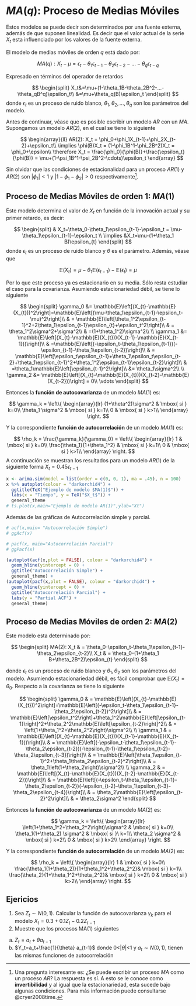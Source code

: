 # $MA(q)$: Proceso de Medias Móviles

Estos modelos se puede decir son determinados por una fuente externa, además de que suponen linealidad. Es decir que el valor actual de la serie $X_t$ esta influenciado por los valores de la fuente externa.

El modelo de medias móviles de orden $q$ está dado por:

$$
MA(q): X_t - \mu =\epsilon_t - \theta_1\epsilon_{t-1}-\theta_2\epsilon_{t-2}-...-\theta_q \epsilon_{t-q}
$$

Expresado en términos del operador de retardos

$$
\begin{split}
X_t&=\mu+(1-\theta_1B-\theta_2B^2-...-\theta_qB^q)\epsilon_t\\
&=\mu+\theta_q(B)\epsilon_t
\end{split}
$$
donde $\epsilon_t$ es un proceso de ruido blanco, $\theta_1,\theta_2, ..., \theta_q$ son los parámetros del modelo.

Antes de continuar, véase que es posible escribir un modelo $AR$ con un $MA$. Supongamos un modelo $AR(2)$, en el cual se tiene lo siguiente

$$
\begin{array}{ll}
AR(2): X_t = \phi_0+\phi_1X_{t-1}+\phi_2X_{t-2}+\epsilon_t\\
\implies \phi(B)X_t = (1-\phi_1B^1-\phi_2B^2)X_t = \phi_0+\epsilon\\
\therefore X_t = \frac{\phi_0}{\phi(B)}+\frac{\epsilon_t}{\phi(B)} = \mu+(1-\psi_1B^1-\psi_2B^2-\cdots)\epsilon_t
\end{array}
$$

Sin olvidar que las condiciones de estacionalidad para un proceso $AR(1)$ y $AR(2)$ son $|\phi_1|<1$ y $|1-\phi_1-\phi_2|>0$ respectivamente[^6.1]. 

## Proceso de Medias Móviles de orden 1: $MA(1)$

Este modelo determina el valor de $X_t$ en función de la innovación actual y su primer retardo, es decir:

$$
\begin{split}
& X_t=\theta_0-\theta_1\epsilon_{t-1}-\epsilon_t = \mu-\theta_1\epsilon_{t-1}-\epsilon_t \\
\implies &X_t=\mu-(1+\theta_1 B)\epsilon_{t}
\end{split}
$$
donde $\epsilon_t$ es un proceso de ruido blanco y $\theta$ es el parámetro. Además, véase que

$$
\mathbb{E}(X_t) = \mu-\theta_1\mathbb{E}(\epsilon_{t-1})-\mathbb{E}(\epsilon_{t}) = \mu
$$

Por lo que este proceso ya es estacionario en su media. Sólo resta estudiar el caso para la covarianza. Asumiendo estacionariedad débil, se tiene lo siguiente

$$
\begin{split}
\gamma_0 &= \mathbb{E}\left[(X_{t}-\mathbb{E}(X_{t}))^2\right]=\mathbb{E}\left[(\mu-\theta_1\epsilon_{t-1}-\epsilon_t-\mu)^2\right]\\
& = \mathbb{E}\left[\theta_1^2\epsilon_{t-1}^2+2\theta_1\epsilon_{t-1}\epsilon_{t}+\epsilon_t^2\right]\\
& = \theta_1^2\sigma^2+\sigma^2\\
& =(1+\theta_1^2)\sigma^2\\
\\
\gamma_1 &= \mathbb{E}\left[(X_{t}-\mathbb{E}(X_{t}))(X_{t-1}-\mathbb{E}(X_{t-1}))\right]\\
& =\mathbb{E}\left[(-\epsilon_t-\theta_1\epsilon_{t-1})(-\epsilon_{t-1}-\theta_1\epsilon_{t-2})\right]\\
& = \mathbb{E}\left[\epsilon_t\epsilon_{t-1}+\theta_1\epsilon_t\epsilon_{t-2}+\theta_1\epsilon_{t-1}^2+\theta_1^2\epsilon_{t-1}\epsilon_{t-2}\right]\\
& =\theta_1\mathbb{E}\left[\epsilon_{t-1}^2\right]\\
&= \theta_1\sigma^2\\
\\
\gamma_2 &= \mathbb{E}\left[(X_{t}-\mathbb{E}(X_{t}))(X_{t-2}-\mathbb{E}(X_{t-2}))\right] = 0\\
\vdots
\end{split}
$$

Entonces la **función de autocovarianza** de un modelo $MA(1)$ es:

$$
\gamma_k = \left\{
\begin{array}{lr}
(1+\theta^2)\sigma^2 &   \mbox{ si } k=0\\
\theta_1 \sigma^2 & \mbox{ si } k=1\\
0 &    \mbox{ si } k>1\\
\end{array}
\right.
$$

Y la correspondiente **función de autocorrelación** de un modelo $MA(1)$ es:

$$
\rho_k = \frac{\gamma_k}{\gamma_0} = \left\{
\begin{array}{lr}
1 &  \mbox{ si } k=0\\
\frac{\theta_1}{1+\theta_1^2} &  \mbox{ si } k=1\\
0 & \mbox{ si } k>1\\
\end{array}
\right.
$$
A continuación se muestran los resultados para un modelo $AR(1)$ de la siguiente forma $X_t=0.45\epsilon_{t-1}$

```r
x <- arima.sim(model = list(order = c(0, 0, 1), ma = .45), n = 100)
x %>% autoplot(colour = "darkorchid4") + 
  ggtitle(TeX("Ejemplo de modelo $MA(1)$")) +
  labs(x = "Tiempo", y = TeX("$X_t$")) +
  general_theme
# ts.plot(x,main="Ejemplo de modelo AR(1)",ylab="Xt")
```

Además de las gráficas de Autocorrelación simple y parcial.

```r
# acf(x,main= "Autocorrelación Simple")
# ggAcf(x)

# pacf(x, main="Autocorrelación Parcial")
# ggPacf(x)

(autoplot(acf(x,plot = FALSE), colour = "darkorchid4") + 
  geom_hline(yintercept = 0) +
  ggtitle("Autocorrelación Simple") +
  general_theme) + 
(autoplot(pacf(x,plot = FALSE), colour = "darkorchid4") + 
  geom_hline(yintercept = 0) +
  ggtitle("Autocorrelación Parcial") +
  labs(y = "Partial ACF") + 
  general_theme)
```

## Proceso de Medias Móviles de orden 2: $MA(2)$

Este modelo esta determinado por:

$$
\begin{split}
MA(2): X_t & = \theta_0-\epsilon_t-\theta_1\epsilon_{t-1}-\theta_2\epsilon_{t-2}\\
X_t & = \theta_0-(1+\theta_1 B+\theta_2B^2)\epsilon_{t}
\end{split}
$$

donde $\epsilon_t$ es un proceso de ruido blanco y $\theta_1,\theta_2$ son los parámetros del modelo. Asumiendo estacionariedad débil, es fácil comprobar que $\mathbb{E}(X_t) = \theta_0$. Respecto a la covarianza se tiene lo siguiente

$$
\begin{split}
\gamma_0 & = \mathbb{E}\left[(X_{t}-\mathbb{E}(X_{t}))^2\right]=\mathbb{E}\left[(-\epsilon_t-\theta_1\epsilon_{t-1}-\theta_2\epsilon_{t-2})^2\right]\\
& = \mathbb{E}\left[\epsilon_t^2\right]+\theta_1^2\mathbb{E}\left[\epsilon_{t-1}\right]^2+\theta_2^2\mathbb{E}\left[\epsilon_{t-2}\right]^2\\
& = \left(1+\theta_1^2+\theta_2^2\right)\sigma^2\\
\\
\gamma_1 & = \mathbb{E}\left[(X_{t}-\mathbb{E}(X_{t}))(X_{t-1}-\mathbb{E}(X_{t-1}))\right]\\
& = \mathbb{E}\left[(-\epsilon_t-\theta_1\epsilon_{t-1}-\theta_2\epsilon_{t-2})(-\epsilon_{t-1}-\theta_1\epsilon_{t-2}-\theta_2\epsilon_{t-3})\right]\\
& = \mathbb{E}\left[\theta_1\epsilon_{t-1}^2+\theta_1\theta_2\epsilon_{t-2}^2\right]\\
& = \theta_1\left(1+\theta_2\right)\sigma^2\\
\\
\gamma_2 & = \mathbb{E}\left[(X_{t}-\mathbb{E}(X_{t}))(X_{t-2}-\mathbb{E}(X_{t-2}))\right]\\
& = \mathbb{E}\left[(-\epsilon_t-\theta_1\epsilon_{t-1}-\theta_2\epsilon_{t-2})(-\epsilon_{t-2}-\theta_1\epsilon_{t-3}-\theta_2\epsilon_{t-4})\right]\\
& = \theta_2\mathbb{E}\left[\epsilon_{t-2}^2\right]\\
& = \theta_2\sigma^2
\end{split}
$$

Entonces la **función de autocovarianza** de un modelo $MA(2)$ es:

$$
\gamma_k = \left\{
\begin{array}{lr}
\left(1+\theta_1^2+\theta_2^2\right)\sigma^2 & \mbox{ si } k=0\\
\theta_1(1+\theta_2) \sigma^2 & \mbox{ si }\ k=1\\
\theta_2 \sigma^2 & \mbox{ si } k=2\\
0 & \mbox{ si } k>2\\
\end{array}
\right.
$$

Y la correspondiente **función de autocorrelación** de un modelo $MA(2)$ es:

$$
\rho_k = \left\{
\begin{array}{lr}
1 &  \mbox{ si } k=0\\
\frac{\theta_1(1+\theta_2)}{1+\theta_1^2+\theta_2^2}&  \mbox{ si } k=1\\
\frac{\theta_2}{1+\theta_1^2+\theta_2^2}&  \mbox{ si } k=2\\
0 &  \mbox{ si }  k>2\\
\end{array}
\right.
$$

## Ejericios
1) Sea $Z_t\sim N(0,1)$. Calcular la función de autocovarianza $\gamma_k$ para el modelo $X_t=0.3+0.1Z_t-0.2Z_{t-1}$
2) Muestre que los procesos MA(1) siguientes
a. $Z_t=a_t+\theta a_{t-1}$
b. $Y_t=a_t+\frac{1}{\theta} a_{t-1}$
donde 0<|$\theta$|<1 y $a_t\sim N(0,1)$, tienen las mismas funciones de autocorrelación


[^6.1]: Una pregunta interesante es: ¿Se puede escribir un proceso $MA$ como un proceso $AR$? La respuesta es sí. A esto se le conoce como **invertibilidad** y al igual que la estacionariedad, esta sucede bajo algunas condiciones. Para más información puede consultarse @cryer2008time.